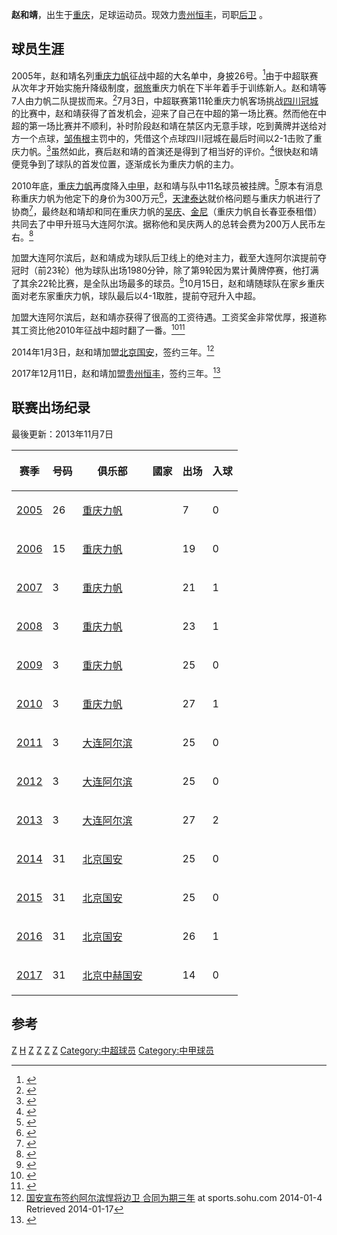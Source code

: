 {{Football player infobox | 
playername =赵和靖|   
image = |   
fullname = 赵和靖|   
nickname = |   
dateofbirth ={{birth date and age|1985|5|19}} |
cityofbirth = [[四川省|四川省]][[重庆市|重庆市]] |   
countryofbirth = {{flagicon|China}} [[中华人民共和国|中国]] |   
height = {{height|meters=1.85}} |   
currentclub = {{flagicon|China}} [[北京国安|北京国安]] |   
clubnumber = 31 |   
position = [[后卫|后卫]] |   
youthyears = |   
youthclubs = |   
years = 2005-2010<br />2011-2013<br>2014-2017<br>2018-|   
clubs = [[重庆力帆|重庆力帆]]<br />[[大连阿尔滨|大连阿尔滨]]<br>[[北京国安|北京国安]]<br>[[贵州恒丰|贵州恒丰]] |   
caps(goals) = 122 (3)<br />77 (2)<br />90 (1)<br />0 (0) |   
nationalyears = |   
nationalteam = |   
nationalcaps(goals) =  |   
pcupdate = 2017年12月11日 |   
ntupdate =  |   
}}   
    
'''赵和靖'''{{BD|1985年|5月19日|||Z}}，出生于[[重庆|重庆]]，足球运动员。现效力[[贵州恒丰|贵州恒丰]]，司职[[后卫|后卫]] 。

==球员生涯==   
2005年，赵和靖名列[[重庆力帆足球俱乐部|重庆力帆]]征战中超的大名单中，身披26号。<ref>{{cite news|title=2005中超重庆力帆队参赛名单|url=http://sports.cn.yahoo.com/050322/324/26kjo.html|accessdate=2011-10-21|newspaper=雅虎体育|date=2005-03-22}}{{dead link|date=2018年4月 |bot=InternetArchiveBot |fix-attempted=yes }}</ref>由于中超联赛从次年才开始实施升降级制度，[[弱旅|弱旅]]重庆力帆在下半年着手于训练新人。赵和靖等7人由力帆二队提拔而来。<ref>{{cite news|title=力帆杀奔成都龙泉 主帅马林以小将求首胜|url=http://sports.cn.yahoo.com/050702/324/27494.html|accessdate=2011-10-21|newspaper=雅虎体育|date=2005-07-03}}{{dead link|date=2018年4月 |bot=InternetArchiveBot |fix-attempted=yes }}</ref>7月3日，中超联赛第11轮重庆力帆客场挑战[[四川冠城足球俱乐部|四川冠城]]的比赛中，赵和靖获得了首发机会，迎来了自己在中超的第一场比赛。然而他在中超的第一场比赛并不顺利，补时阶段赵和靖在禁区内无意手球，吃到黄牌并送给对方一个点球，[[邹侑根|邹侑根]]主罚中的，凭借这个点球四川冠城在最后时间以2-1击败了重庆力帆。<ref>{{cite news|title=邹侑根一点封喉 重庆无力扬帆陷入不胜怪圈|url=http://sports.sohu.com/20050703/n226172668.shtml|accessdate=2011-10-21|newspaper=搜狐体育|date=2005-07-03|archive-date=2018-07-25|archive-url=https://web.archive.org/web/20180725214532/http://sports.sohu.com/20050703/n226172668.shtml|dead-url=no}}</ref>虽然如此，赛后赵和靖的首演还是得到了相当好的评价。<ref>{{cite news|title=赵和靖、李思源应自豪 小将“处子秀”赢得喝彩|url=http://sports.sohu.com/20050704/n226182179.shtml|accessdate=2011-10-21|newspaper=华龙网—重庆晚报|date=2005-07-04|archive-date=2015-04-15|archive-url=https://web.archive.org/web/20150415003910/http://sports.sohu.com/20050704/n226182179.shtml|dead-url=no}}</ref>很快赵和靖便竞争到了球队的首发位置，逐渐成长为重庆力帆的主力。

2010年底，[[重庆力帆|重庆力帆]]再度降入[[中国足球甲级联赛|中甲]]，赵和靖与队中11名球员被挂牌。<ref>{{cite news|title=重庆力帆加速年轻化 队中11名球员被挂牌|url=http://www.espnstar.com.cn/pub/csl/2010/1207/182022.htm|accessdate=2011-10-21|newspaper=ESPNSTAR中文网|date=2010-12-07}}</ref>原本有消息称重庆力帆为他定下的身价为300万元<ref>{{cite news|title=重庆多位球员名花有主 天津成为最大买家|url=http://www.espnstar.com.cn/pub/csl/2010/1208/182122.htm|accessdate=2011-10-21|newspaper=ESPNSTAR中文网|date=2010-12-08}}</ref>，[[天津泰达足球俱乐部|天津泰达]]就价格问题与重庆力帆进行了协商<ref>{{cite news|title=赵和靖加盟泰达只差签字 刘建业在运作中|url=http://www.espnstar.com.cn/pub/csl/2010/1210/182742.htm|accessdate=2011-10-21|newspaper=ESPNSTAR中文网|date=2010-12-10}}</ref>，最终赵和靖却和同在重庆力帆的[[吴庆|吴庆]]、[[金尼·兰伯特|金尼]]（重庆力帆自长春亚泰租借）共同去了中甲升班马大连阿尔滨。据称他和吴庆两人的总转会费为200万人民币左右。<ref>{{cite news|title=金尼携力帆两悍将加盟阿尔滨 东欧国脚即将签约|url=http://sports.163.com/11/0104/21/6PJ8L35800051C8L.html|accessdate=2011-10-21|newspaper=网易体育|date=2011-01-04|archive-date=2015-04-02|archive-url=https://web.archive.org/web/20150402101630/http://sports.163.com/11/0104/21/6PJ8L35800051C8L.html|dead-url=no}}</ref> 

加盟大连阿尔滨后，赵和靖成为球队后卫线上的绝对主力，截至大连阿尔滨提前夺冠时（前23轮）他为球队出场1980分钟，除了第9轮因为累计黄牌停赛，他打满了其余22轮比赛，是全队出场最多的球员。<ref>{{cite news|title=解读阿尔滨完全数据 六大榜单见证奇迹诞生(图)|url=http://sports.sohu.com/20111017/n322302509_2.shtml|accessdate=2011-10-21|newspaper=搜狐体育|date=2011-10-17|archive-date=2016-03-04|archive-url=https://web.archive.org/web/20160304201502/http://sports.sohu.com/20111017/n322302509_2.shtml|dead-url=no}}</ref>10月15日，赵和靖随球队在家乡重庆面对老东家重庆力帆，球队最后以4-1取胜，提前夺冠升入中超。

加盟大连阿尔滨后，赵和靖亦获得了很高的工资待遇。工资奖金非常优厚，报道称其工资比他2010年征战中超时翻了一番。<ref>{{cite news|title=吴庆、赵和靖加盟大连 “因祸得福”薪水翻番|url=http://www.chinanews.com/ty/2010/12-28/2750417.shtml|accessdate=2011-10-21|newspaper=重庆晚报|date=2010-12-28|archive-date=2016-03-05|archive-url=https://web.archive.org/web/20160305082317/http://www.chinanews.com/ty/2010/12-28/2750417.shtml|dead-url=no}}</ref><ref>{{cite news|title=赵和靖在大连的幸福生活|url=http://sports.163.com/11/0421/09/725EB41A00051C89.html|accessdate=2011-10-21|newspaper=重庆晨报|date=2011-04-21}}{{Dead link|date=2020年1月 |bot=InternetArchiveBot |fix-attempted=yes }}</ref>

2014年1月3日，赵和靖加盟[[北京国安|北京国安]]，签约三年。<ref>[http://sports.sohu.com/20140104/n392923841.shtml 国安宣布签约阿尔滨悍将边卫 合同为期三年] {{Wayback|url=http://sports.sohu.com/20140104/n392923841.shtml |date=20180823105809 }} at sports.sohu.com 2014-01-4 Retrieved 2014-01-17</ref>

2017年12月11日，赵和靖加盟[[贵州恒丰|贵州恒丰]]，签约三年。<ref>{{cite news|title=贵州恒丰宣布签约赵和靖3年 国安边卫投奔恩师|url=http://sports.qq.com/a/20171211/019988.htm|accessdate=2017-12-11|newspaper=腾讯网|date=2018-08-23|archive-date=2018-08-23|archive-url=https://web.archive.org/web/20180823110121/http://sports.qq.com/a/20171211/019988.htm|dead-url=no}}</ref>

==联赛出场纪录==   
最後更新：2013年11月7日    
{| class="wikitable" style="text-align: center;"   
!赛季!!号码!!俱乐部!!國家!!出场!!入球   
|-   
|[[2005年中国足球超级联赛|2005]]||26||align="left"|[[重庆力帆|重庆力帆]]||align="left"|{{CHN}}||7||0
|-   
|[[2006年中国足球超级联赛|2006]]||15||align="left"|[[重庆力帆|重庆力帆]]||align="left"|{{CHN}}||19||0
|-   
|[[2007年中国足球甲级联赛|2007]]||3||align="left"|[[重庆力帆|重庆力帆]]||align="left"|{{CHN}}||21||1
|-   
|[[2008年中国足球甲级联赛|2008]]||3||align="left"|[[重庆力帆|重庆力帆]]||align="left"|{{CHN}}||23||1
|-   
|[[2009年中国足球超级联赛|2009]]||3||align="left"|[[重庆力帆|重庆力帆]]||align="left"|{{CHN}}||25||0
|-   
|[[2010年中国足球超级联赛|2010]]||3||align="left"|[[重庆力帆|重庆力帆]]||align="left"|{{CHN}}||27||1   
|-   
|[[2011年中国足球甲级联赛|2011]]||3||align="left"|[[大连阿尔滨足球俱乐部|大连阿尔滨]]||align="left"|{{CHN}}||25||0   
|-   
|[[2012年中国足球超级联赛|2012]]||3||align="left"|[[大连阿尔滨足球俱乐部|大连阿尔滨]]||align="left"|{{CHN}}||25||0 
|-   
|[[2013年中国足球超级联赛|2013]]||3||align="left"|[[大连阿尔滨足球俱乐部|大连阿尔滨]]||align="left"|{{CHN}}||27||2 
|-   
|[[2014年中国足球超级联赛|2014]]||31||align="left"|[[北京国安|北京国安]]||align="left"|{{CHN}}||25||0 
|-   
|[[2015年中国足球超级联赛|2015]]||31||align="left"|[[北京国安|北京国安]]||align="left"|{{CHN}}||25||0 
|-   
|[[2016年中国足球超级联赛|2016]]||31||align="left"|[[北京国安|北京国安]]||align="left"|{{CHN}}||26||1 
|-   
|[[2017年中国足球超级联赛|2017]]||31||align="left"|[[北京中赫国安|北京中赫国安]]||align="left"|{{CHN}}||14||0 
|}

==参考==
{{reflist}}
{{2009年重庆力帆名单}}
{{2010年中超分类名单重庆}}
{{2011年中甲分类名单大连阿尔滨}}
{{2012年中超分类名单大连阿尔滨}}
{{2013年中超分类名单大连阿尔滨}}
{{2014年中超分类名单北京}}
{{2015年中超分类名单北京}}
{{2016年中超分类名单北京}}
{{2017年中超分类名单北京}}
{{2018年中超分类名单贵州}}
{{2019年中甲分类名单贵州}}
{{2020年中甲分类名单贵州}}
{{2021年中甲分类名单贵州队}}

{{DEFAULTSORT:ZHAO Hejing}}
[[Category:重庆人|Z]]   
[[Category:赵姓|H]]   
[[Category:足球后卫|Z]]   
[[Category:中国男子足球运动员|Z]]
[[Category:大连阿尔滨球员|Z]]
[[Category:重庆力帆球员|Z]]
[[Category:中超球员|Category:中超球员]]
[[Category:中甲球员|Category:中甲球员]]
